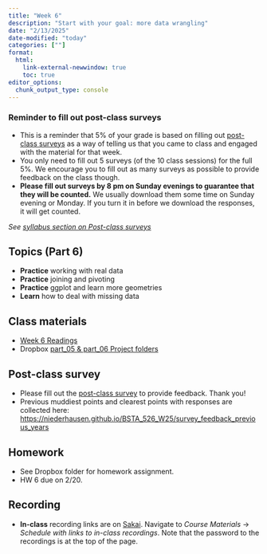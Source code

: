 ```yaml
---
title: "Week 6"
description: "Start with your goal: more data wrangling"
date: "2/13/2025"
date-modified: "today"
categories: [""]
format: 
  html:
    link-external-newwindow: true
    toc: true
editor_options: 
  chunk_output_type: console
---
```




### Reminder to fill out post-class surveys

* This is a reminder that 5% of your grade is based on filling out [post-class surveys](https://ohsu.ca1.qualtrics.com/jfe/form/SV_dhbhugCU2UnjYOi) as a way of telling us that you came to class and engaged with the material for that week.
* You only need to fill out 5 surveys (of the 10 class sessions) for the full 5%. We encourage you to fill out as many surveys as possible to provide feedback on the class though.
* __Please fill out surveys by 8 pm on Sunday evenings to guarantee that they will be counted.__ We usually download them some time on Sunday evening or Monday. If you turn it in before we download the responses, it will get counted. 

_See [syllabus section on Post-class surveys](https://niederhausen.github.io/BSTA_526_W25/syllabus.html#post-class-surveys)_



## Topics (Part 6)

- **Practice** working with real data
- **Practice** joining and pivoting
- **Practice** ggplot and learn more geometries
- **Learn** how to deal with missing data


## Class materials

* [Week 6 Readings](../readings/06-reading.qmd)
* Dropbox [part_05 & part_06 Project folders](https://www.dropbox.com/scl/fo/rovllkq3xlopagm0sbxzj/ABM98XUq_9iKejQtv9yZPRo?rlkey=6neu91bghsns7tk2z8k2yvquh&st=mw0r9x5l&dl=0)


## Post-class survey

* Please fill out the [post-class survey](https://ohsu.ca1.qualtrics.com/jfe/form/SV_dhbhugCU2UnjYOi) to provide feedback. Thank you!
* Previous muddiest points and clearest points with responses are collected here: <https://niederhausen.github.io/BSTA_526_W25/survey_feedback_previous_years>


## Homework

* See Dropbox folder for homework assignment.
* HW 6 due on 2/20.


## Recording

* __In-class__ recording links are on [Sakai](https://sakai.ohsu.edu/portal/site/BSTA-526-1-21901-W25). Navigate to _Course Materials_ -> _Schedule with links to in-class recordings_. Note that the password to the recordings is at the top of the page. 







